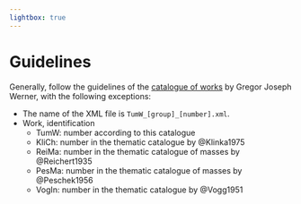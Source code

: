 ```yaml
---
lightbox: true
---
```


# Guidelines {.unnumbered}

Generally, follow the guidelines of the [catalogue of works](https://www.gregor-joseph-werner.at/guidelines.html) by Gregor Joseph Werner, with the following exceptions:

- The name of the XML file is `TumW_[group]_[number].xml`.
- Work, identification
  - TumW: number according to this catalogue 
  - KliCh: number in the thematic catalogue by @Klinka1975
  - ReiMa: number in the thematic catalogue of masses by @Reichert1935
  - PesMa: number in the thematic catalogue of masses by @Peschek1956
  - VogIn: number in the thematic catalogue by @Vogg1951

